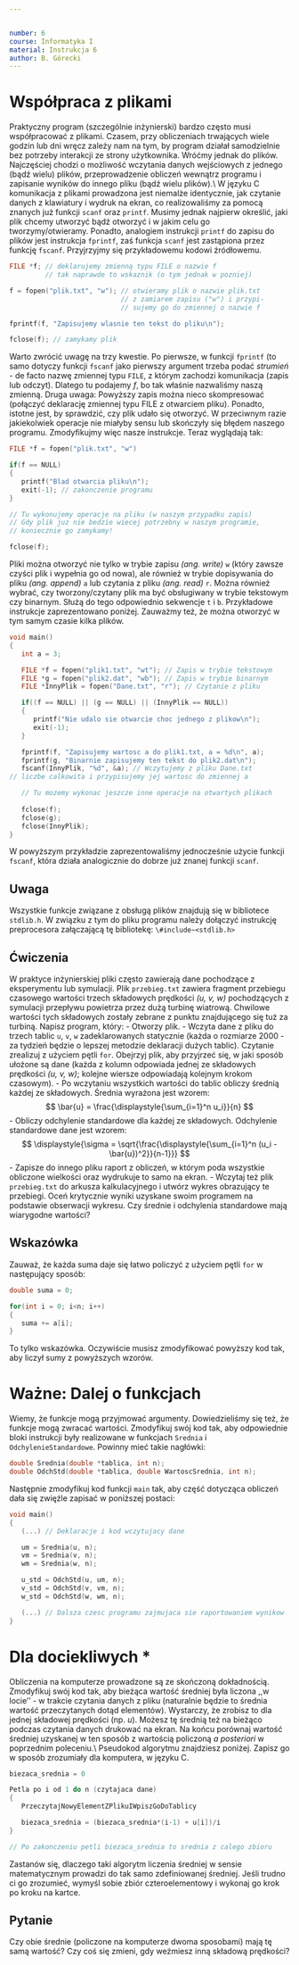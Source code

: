 ```yaml
---


number: 6
course: Informatyka I
material: Instrukcja 6
author: B. Górecki
---
```




# Współpraca z plikami
Praktyczny program (szczególnie inżynierski) bardzo często musi współpracować z plikami. Czasem, przy obliczeniach trwających wiele godzin lub dni wręcz zależy nam na tym, by program działał samodzielnie bez potrzeby interakcji ze strony użytkownika. Wróćmy jednak do plików. Najczęściej chodzi o możliwość wczytania danych wejściowych z jednego (bądź wielu) plików, przeprowadzenie obliczeń wewnątrz programu i zapisanie wyników do innego pliku (bądź wielu plików).\\
W języku C komunikacja z plikami prowadzona jest niemalże identycznie, jak czytanie danych z klawiatury i wydruk na ekran, co realizowaliśmy za pomocą znanych już funkcji `scanf` oraz `printf`. Musimy jednak najpierw określić, jaki plik chcemy utworzyć bądź otworzyć i w jakim celu go tworzymy/otwieramy. Ponadto, analogiem instrukcji `printf` do zapisu do plików jest instrukcja `fprintf`, zaś funkcja `scanf` jest zastąpiona przez funkcję `fscanf`. Przyjrzyjmy się przykładowemu kodowi źródłowemu.
```c++
FILE *f; // deklarujemy zmienną typu FILE o nazwie f
         // tak naprawde to wskaznik (o tym jednak w pozniej)

f = fopen("plik.txt", "w"); // otwieramy plik o nazwie plik.txt
                            // z zamiarem zapisu ("w") i przypi-
                            // sujemy go do zmiennej o nazwie f

fprintf(f, "Zapisujemy wlasnie ten tekst do pliku\n");

fclose(f); // zamykamy plik
```
Warto zwrócić uwagę na trzy kwestie. Po pierwsze, w funkcji `fprintf` (to samo dotyczy funkcji `fscanf` jako pierwszy argument trzeba podać *strumień* - de facto nazwę zmiennej typu `FILE`, z którym zachodzi komunikacja (zapis lub odczyt). Dlatego tu podajemy *f*, bo tak właśnie nazwaliśmy naszą zmienną. Druga uwaga: Powyższy zapis można nieco skompresować (połączyć deklarację zmiennej typu FILE z otwarciem pliku). Ponadto, istotne jest, by sprawdzić, czy plik udało się otworzyć. W przeciwnym razie jakiekolwiek operacje nie miałyby sensu lub skończyły się błędem naszego programu. Zmodyfikujmy więc nasze instrukcje. Teraz wyglądają tak:
```c++
FILE *f = fopen("plik.txt", "w")

if(f == NULL)
{
   printf("Blad otwarcia pliku\n");
   exit(-1); // zakonczenie programu
}

// Tu wykonujemy operacje na pliku (w naszym przypadku zapis)
// Gdy plik juz nie bedzie wiecej potrzebny w naszym programie,
// koniecznie go zamykamy!

fclose(f);
```
Pliki można otworzyć nie tylko w trybie zapisu *(ang. write)* `w` (który zawsze czyści plik i wypełnia go od nowa), ale również w trybie dopisywania do pliku *(ang. append)* `a` lub czytania z pliku *(ang. read)* `r`. Można również wybrać, czy tworzony/czytany plik ma być obsługiwany w trybie tekstowym czy binarnym. Służą do tego odpowiednio sekwencje `t` i `b`. Przykładowe instrukcje zaprezentowano poniżej. Zauważmy też, że można otworzyć w tym samym czasie kilka plików.
```c++
void main()
{
   int a = 3;

   FILE *f = fopen("plik1.txt", "wt"); // Zapis w trybie tekstowym
   FILE *g = fopen("plik2.dat", "wb"); // Zapis w trybie binarnym
   FILE *InnyPlik = fopen("Dane.txt", "r"); // Czytanie z pliku

   if((f == NULL) || (g == NULL) || (InnyPlik == NULL))
   {
      printf("Nie udalo sie otwarcie choc jednego z plikow\n");
      exit(-1);
   }

   fprintf(f, "Zapisujemy wartosc a do plik1.txt, a = %d\n", a);
   fprintf(g, "Binarnie zapisujemy ten tekst do plik2.dat\n");
   fscanf(InnyPlik, "%d", &a); // Wczytujemy z pliku Dane.txt
// liczbe calkowita i przypisujemy jej wartosc do zmiennej a

   // Tu mozemy wykonac jeszcze inne operacje na otwartych plikach
   
   fclose(f);
   fclose(g);
   fclose(InnyPlik);
}
```
W powyższym przykładzie zaprezentowaliśmy jednocześnie użycie funkcji `fscanf`, która działa analogicznie do dobrze już znanej funkcji `scanf`.

## Uwaga
Wszystkie funkcje związane z obsługą plików znajdują się w bibliotece `stdlib.h`. W związku z tym do pliku programu należy dołączyć instrukcję preprocesora załączającą tę bibliotekę: `\#include~<stdlib.h>`

## Ćwiczenia
W praktyce inżynierskiej pliki często zawierają dane pochodzące z eksperymentu lub symulacji. Plik `przebieg.txt` zawiera fragment przebiegu czasowego wartości trzech składowych prędkości *(u, v, w)* pochodzących z symulacji przepływu powietrza przez dużą turbinę wiatrową. Chwilowe wartości tych składowych zostały zebrane z punktu znajdującego się tuż za turbiną. Napisz program, który:
- Otworzy plik.
- Wczyta dane z pliku do trzech tablic `u`, `v`, `w` zadeklarowanych statycznie (każda o rozmiarze 2000 - za tydzień będzie o lepszej metodzie deklaracji dużych tablic). Czytanie zrealizuj z użyciem pętli `for`. Obejrzyj plik, aby przyjrzeć się, w jaki sposób ułożone są dane (każda z kolumn odpowiada jednej ze składowych prędkości *(u, v, w)*; kolejne wiersze odpowiadają kolejnym krokom czasowym).
- Po wczytaniu wszystkich wartości do tablic obliczy średnią każdej ze składowych. Średnia wyrażona jest wzorem:
$$
\bar{u} = \frac{\displaystyle{\sum_{i=1}^n u_i}}{n}
$$
- Obliczy odchylenie standardowe dla każdej ze składowych. Odchylenie standardowe dane jest wzorem:
$$
\displaystyle{\sigma = \sqrt{\frac{\displaystyle{\sum_{i=1}^n (u_i - \bar{u})^2}}{n-1}}}
$$
- Zapisze do innego pliku raport z obliczeń, w którym poda wszystkie obliczone wielkości oraz wydrukuje to samo na ekran.
- Wczytaj też plik `przebieg.txt` do arkusza kalkulacyjnego i utwórz wykres obrazujący te przebiegi. Oceń krytycznie wyniki uzyskane swoim programem na podstawie obserwacji wykresu. Czy średnie i odchylenia standardowe mają wiarygodne wartości?

## Wskazówka
Zauważ, że każda suma daje się łatwo policzyć z użyciem pętli `for` w następujący sposób:
```c++
double suma = 0;

for(int i = 0; i<n; i++)
{
   suma += a[i];
}
```
To tylko wskazówka. Oczywiście musisz zmodyfikować powyższy kod tak, aby liczył sumy z powyższych wzorów.

# Ważne: Dalej o funkcjach
Wiemy, że funkcje mogą przyjmować argumenty. Dowiedzieliśmy się też, że funkcje mogą zwracać wartości. Zmodyfikuj swój kod tak, aby odpowiednie bloki instrukcji były realizowane w funkcjach `Srednia` i `OdchylenieStandardowe`. Powinny mieć takie nagłówki:
```c++
double Srednia(double *tablica, int n);
double OdchStd(double *tablica, double WartoscSrednia, int n);
```
Następnie zmodyfikuj kod funkcji `main` tak, aby część dotycząca obliczeń dała się zwięźle zapisać w poniższej postaci:
```c++
void main()
{
   (...) // Deklaracje i kod wczytujacy dane

   um = Srednia(u, n);
   vm = Srednia(v, n);
   wm = Srednia(w, n);

   u_std = OdchStd(u, um, n);
   v_std = OdchStd(v, vm, n);
   w_std = OdchStd(w, wm, n);

   (...) // Dalsza czesc programu zajmujaca sie raportowaniem wynikow
}
```

# Dla dociekliwych \*
Obliczenia na komputerze prowadzone są ze skończoną dokładnością. Zmodyfikuj swój kod tak, aby bieżąca wartość średniej była liczona ,,w locie'' - w trakcie czytania danych z pliku (naturalnie będzie to średnia wartość przeczytanych dotąd elementów). Wystarczy, że zrobisz to dla jednej składowej prędkości (np. *u*). Możesz tę średnią też na bieżąco podczas czytania danych drukować na ekran. Na końcu porównaj wartość średniej uzyskanej w ten sposób z wartością policzoną *a posteriori* w poprzednim poleceniu.\\
Pseudokod algorytmu znajdziesz poniżej. Zapisz go w sposób zrozumiały dla komputera, w języku C.
```c++
biezaca_srednia = 0

Petla po i od 1 do n (czytajaca dane)
{
   PrzeczytajNowyElementZPlikuIWpiszGoDoTablicy

   biezaca_srednia = (biezaca_srednia*(i-1) + u[i])/i
}

// Po zakonczeniu petli biezaca_srednia to srednia z calego zbioru
```
Zastanów się, dlaczego taki algorytm liczenia średniej w sensie matematycznym prowadzi do tak samo zdefiniowanej średniej. Jeśli trudno ci go zrozumieć, wymyśl sobie zbiór czteroelementowy i wykonaj go krok po kroku na kartce.

## Pytanie
Czy obie średnie (policzone na komputerze dwoma sposobami) mają tę samą wartość? Czy coś się zmieni, gdy weźmiesz inną składową prędkości?

